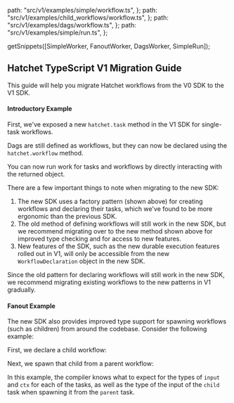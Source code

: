 
  path: "src/v1/examples/simple/workflow.ts",
};
  path: "src/v1/examples/child_workflows/workflow.ts",
};
  path: "src/v1/examples/dags/workflow.ts",
};
  path: "src/v1/examples/simple/run.ts",
};

  getSnippets([SimpleWorker, FanoutWorker, DagsWorker, SimpleRun]);

## Hatchet TypeScript V1 Migration Guide

This guide will help you migrate Hatchet workflows from the V0 SDK to the V1 SDK.

#### Introductory Example

First, we've exposed a new `hatchet.task` method in the V1 SDK for single-task workflows.

<GithubSnippet src={SimpleWorker} target="Declaring a Task" />

Dags are still defined as workflows, but they can now be declared using the `hatchet.workflow` method.

<GithubSnippet src={DagsWorker} target="Declaring a DAG Workflow" />

You can now run work for tasks and workflows by directly interacting with the returned object.

<GithubSnippet src={SimpleRun} target="Running a Task with Results" />

There are a few important things to note when migrating to the new SDK:

1. The new SDK uses a factory pattern (shown above) for creating workflows and declaring their tasks, which we've found to be more ergonomic than the previous SDK.
2. The old method of defining workflows will still work in the new SDK, but we recommend migrating over to the new method shown above for improved type checking and for access to new features.
3. New features of the SDK, such as the new durable execution features rolled out in V1, will only be accessible from the new `WorkflowDeclaration` object in the new SDK.

Since the old pattern for declaring workflows will still work in the new SDK, we recommend migrating existing workflows to the new patterns in V1 gradually.

#### Fanout Example

The new SDK also provides improved type support for spawning workflows (such as children) from around the codebase. Consider the following example:

First, we declare a child workflow:

<GithubSnippet src={FanoutWorker} target="Declaring a Child" />

Next, we spawn that child from a parent workflow:

<GithubSnippet src={FanoutWorker} target="Declaring a Parent" />

In this example, the compiler knows what to expect for the types of `input` and `ctx` for each of the tasks, as well as the type of the input of the `child` task when spawning it from the `parent` task.
